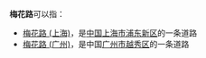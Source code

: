 '''梅花路'''可以指：
* [[梅花路_(上海)|梅花路 (上海)]]，是[[中华人民共和国|中国]][[上海市|上海市]][[浦东新区|浦东新区]]的一条道路
* [[梅花路_(广州)|梅花路 (广州)]]，是中国[[广州市|广州市]][[越秀区|越秀区]]的一条道路

{{disambig|Cat=街道名消歧义}}